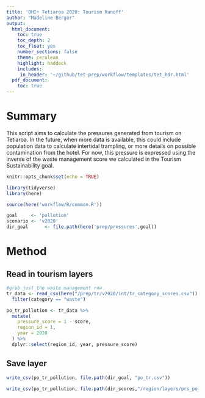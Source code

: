 ```yaml
---
title: 'OHI+ Tetiaroa 2020: Tourism Runoff'
author: "Madeline Berger"
output: 
  html_document:
    toc: true
    toc_depth: 2 
    toc_float: yes
    number_sections: false
    theme: cerulean
    highlight: haddock
    includes: 
     in_header: '~/github/tet-prep/workflow/templates/tet_hdr.html' 
  pdf_document:
    toc: true
---
```


# Summary 

This script aims to calculate the pressures generated from tourism on Tetiaroa. In the future, when more data is available, this could include population data to calculate intertidal trampling, or more details on possible contamination from the hotel. For now, this pressure is expressed using the inverse of the waste management score we calculated in the Tourism Sustainability goal. 


```r
knitr::opts_chunk$set(echo = TRUE)

library(tidyverse)
library(here)

source(here('workflow/R/common.R'))

goal     <- 'pollution'
scenario <- 'v2020'
dir_goal      <- file.path(here('prep/pressures',goal))
```

# Method 

## Read in tourism layers 

```r
#grab just the waste management row
tr_data <- read_csv(here("/prep/tr/v2020/int/tr_category_scores.csv")) %>% 
  filter(category == "waste")

po_tr_pollution <- tr_data %>%
  mutate(
    pressure_score = 1 - score,
    region_id = 1,
    year = 2020
  ) %>% 
  dplyr::select(region_id, year, pressure_score)

```

## Save layer

```r

write_csv(po_tr_pollution, file.path(dir_goal, "po_tr.csv"))

write_csv(po_tr_pollution, file.path(dir_scores,"/region/layers/prs_po_tr.csv"))

```

